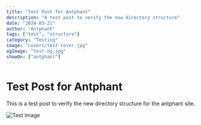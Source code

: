 ```yaml
---
title: "Test Post for Antphant"
description: "A test post to verify the new directory structure"
date: "2024-03-21"
author: "Antphant"
tags: ["test", "structure"]
category: "Testing"
image: "covers/test-cover.jpg"
ogImage: "test-og.jpg"
showOn: ["antphant"]
---
```


# Test Post for Antphant

This is a test post to verify the new directory structure for the antphant site.

![Test Image](content/test-image.jpg) 